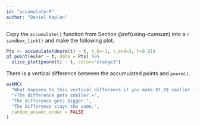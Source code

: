 ```yaml
---
id: "accumulate-R"
author: "Daniel Kaplan"
---
```


Copy the `accumulate()` function from Section \@ref(using-cumsum) into a `r sandbox_link()` and make the following plot:
```r
Pts <- accumulate(dnorm(t) ~ t, t_0=-1, t_end=3, h=0.01)
gf_point(euler ~ t, data = Pts) %>%
  slice_plot(pnorm(t) ~ t, color="orange3")
```
There is a vertical difference between the accumulated points and `pnorm()`.

```r
askMC(
  "What happens to this vertical difference if you make $t_0$ smaller (more negative) than $-1$?",
  "+The difference gets smaller.+",
  "The difference gets bigger.",
  "The difference stays the same.",
  random_answer_order = FALSE
)
```

